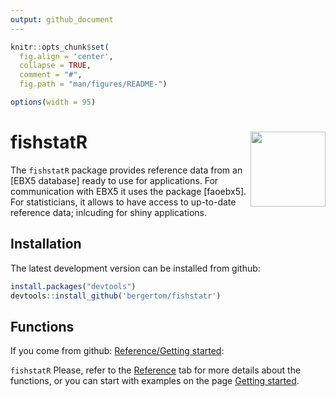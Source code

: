 ```yaml
---
output: github_document
---
```


```r
knitr::opts_chunk$set(
  fig.align = 'center',
  collapse = TRUE,
  comment = "#",
  fig.path = "man/figures/README-")

options(width = 95)
```

# fishstatR  <img src="man/figures/FishStat.png" align="right" alt="" width="120" />

The `fishstatR` package provides reference data from an [EBX5 database] ready to use for applications. For communication with EBX5 it uses the package [faoebx5]. For statisticians, it allows to have access to up-to-date reference data; inlcuding for shiny applications.

## Installation

The latest development version can be installed from github:

```r
install.packages("devtools")
devtools::install_github('bergertom/fishstatr')
```

## Functions

If you come from github: [Reference/Getting started](https://bergertom.github.io/fishstatr/):

`fishstatR` Please, refer to the [Reference](reference/index.html) tab for more details about the functions, or you can start with examples on the page [Getting started ](articles/fishstatr.html).


